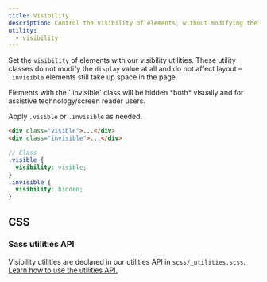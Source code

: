```yaml
---
title: Visibility
description: Control the visibility of elements, without modifying their display, with visibility utilities.
utility:
  - visibility
---
```


Set the `visibility` of elements with our visibility utilities. These utility classes do not modify the `display` value at all and do not affect layout – `.invisible` elements still take up space in the page.

<Callout type="warning">
Elements with the `.invisible` class will be hidden *both* visually and for assistive technology/screen reader users.
</Callout>

Apply `.visible` or `.invisible` as needed.

```html
<div class="visible">...</div>
<div class="invisible">...</div>
```

```scss
// Class
.visible {
  visibility: visible;
}
.invisible {
  visibility: hidden;
}
```

## CSS

### Sass utilities API

Visibility utilities are declared in our utilities API in `scss/_utilities.scss`. [Learn how to use the utilities API.]([[docsref:/utilities/api#using-the-api]])

<ScssDocs name="utils-visibility" file="scss/_utilities.scss" />
